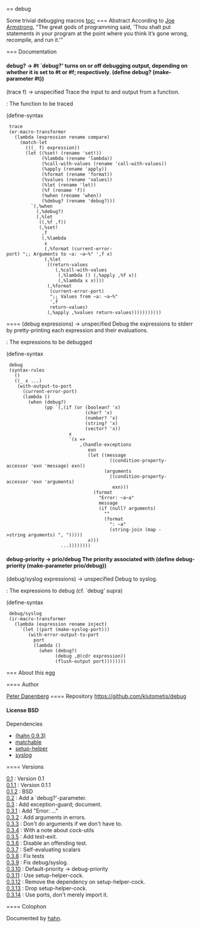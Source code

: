 == debug

Some trivial debugging macros
[[toc:]]
=== Abstract
According to [[http://books.google.com/books?id=nneBa6-mWfgC&lpg=PA227&ots=gEvyGdNW3u&dq=%22thou%20shalt%20put%20printf%22&pg=PA227#v=onepage&q=%22thou%20shalt%20put%20printf%22&f=false|Joe Armstrong]], "The great gods of programming said, 'Thou shalt put {{printf}}
statements in your program at the point where you think it’s gone
wrong, recompile, and run it.'"


=== Documentation
==== {{debug?}}
<parameter>debug? → #t</parameter>
`debug?' turns on or off debugging output, depending on whether
it is set to #t or #f; respectively.
<enscript highlight="scheme">(define debug? (make-parameter #t))
</enscript>
==== {{trace}}
<syntax>(trace f) → unspecified</syntax>
Trace the input to and output from a function.
; {{f}} : The function to be traced
<enscript highlight="scheme">(define-syntax
  trace
  (er-macro-transformer
    (lambda (expression rename compare)
      (match-let
        (((_ f) expression))
        (let ((%set! (rename 'set!))
              (%lambda (rename 'lambda))
              (%call-with-values (rename 'call-with-values))
              (%apply (rename 'apply))
              (%format (rename 'format))
              (%values (rename 'values))
              (%let (rename 'let))
              (%f (rename 'f))
              (%when (rename 'when))
              (%debug? (rename 'debug?)))
          `(,%when
            (,%debug?)
            (,%let
             ((,%f ,f))
             (,%set!
              ,f
              (,%lambda
               x
               (,%format (current-error-port) ";; Arguments to ~a: ~a~%" ',f x)
               (,%let
                ((return-values
                   (,%call-with-values
                    (,%lambda () (,%apply ,%f x))
                    (,%lambda x x))))
                (,%format
                 (current-error-port)
                 ";; Values from ~a: ~a~%"
                 ',f
                 return-values)
                (,%apply ,%values return-values)))))))))))
</enscript>
==== {{debug}}
<syntax>(debug expressions) → unspecified</syntax>
Debug the expressions to stderr by pretty-printing each
expression and their evaluations.
; {{expressions}} : The expressions to be debugged
<enscript highlight="scheme">(define-syntax
  debug
  (syntax-rules
    ()
    ((_ x ...)
     (with-output-to-port
       (current-error-port)
       (lambda ()
         (when (debug?)
               (pp `(,(if (or (boolean? 'x)
                              (char? 'x)
                              (number? 'x)
                              (string? 'x)
                              (vector? 'x))
                        x
                        `(x =>
                            ,(handle-exceptions
                               exn
                               (let ((message
                                       ((condition-property-accessor 'exn 'message) exn))
                                     (arguments
                                       ((condition-property-accessor 'exn 'arguments)
                                        exn)))
                                 (format
                                   "Error: ~a~a"
                                   message
                                   (if (null? arguments)
                                     ""
                                     (format
                                       ": ~a"
                                       (string-join (map ->string arguments) ", ")))))
                               x)))
                     ...))))))))
</enscript>
==== {{debug-priority}}
<parameter>debug-priority → prio/debug</parameter>
The priority associated with {{debug/syslog}}
<enscript highlight="scheme">(define debug-priority (make-parameter prio/debug))
</enscript>
==== {{debug/syslog}}
<syntax>(debug/syslog expressions) → unspecified</syntax>
Debug to syslog.
; {{expressions}} : The expressions to debug (cf. `debug' supra)
<enscript highlight="scheme">(define-syntax
  debug/syslog
  (ir-macro-transformer
    (lambda (expression rename inject)
      `(let ((port (make-syslog-port)))
         (with-error-output-to-port
           port
           (lambda ()
             (when (debug?)
                   (debug ,@(cdr expression))
                   (flush-output port))))))))
</enscript>
=== About this egg

==== Author

[[/users/klutometis|Peter Danenberg]]
==== Repository
[[https://github.com/klutometis/debug]]
==== License
BSD
==== Dependencies
* [[(hahn 0.9.3)]]
* [[matchable]]
* [[setup-helper]]
* [[syslog]]

==== Versions
; [[https://github.com/klutometis/debug/releases/tag/0.1|0.1]] : Version 0.1
; [[https://github.com/klutometis/debug/releases/tag/0.1.1|0.1.1]] : Version 0.1.1
; [[https://github.com/klutometis/debug/releases/tag/0.1.2|0.1.2]] : BSD
; [[https://github.com/klutometis/debug/releases/tag/0.2|0.2]] : Add a `debug?'-parameter.
; [[https://github.com/klutometis/debug/releases/tag/0.3|0.3]] : Add exception-guard; document.
; [[https://github.com/klutometis/debug/releases/tag/0.3.1|0.3.1]] : Add "Error: ..."
; [[https://github.com/klutometis/debug/releases/tag/0.3.2|0.3.2]] : Add arguments in errors.
; [[https://github.com/klutometis/debug/releases/tag/0.3.3|0.3.3]] : Don't do arguments if we don't have to.
; [[https://github.com/klutometis/debug/releases/tag/0.3.4|0.3.4]] : With a note about cock-utils
; [[https://github.com/klutometis/debug/releases/tag/0.3.5|0.3.5]] : Add test-exit.
; [[https://github.com/klutometis/debug/releases/tag/0.3.6|0.3.6]] : Disable an offending test.
; [[https://github.com/klutometis/debug/releases/tag/0.3.7|0.3.7]] : Self-evaluating scalars
; [[https://github.com/klutometis/debug/releases/tag/0.3.8|0.3.8]] : Fix tests
; [[https://github.com/klutometis/debug/releases/tag/0.3.9|0.3.9]] : Fix debug/syslog.
; [[https://github.com/klutometis/debug/releases/tag/0.3.10|0.3.10]] : Default-priority -> debug-priority
; [[https://github.com/klutometis/debug/releases/tag/0.3.11|0.3.11]] : Use setup-helper-cock.
; [[https://github.com/klutometis/debug/releases/tag/0.3.12|0.3.12]] : Remove the dependency on setup-helper-cock.
; [[https://github.com/klutometis/debug/releases/tag/0.3.13|0.3.13]] : Drop setup-helper-cock.
; [[https://github.com/klutometis/debug/releases/tag/0.3.14|0.3.14]] : Use ports, don't merely import it.
==== Colophon

Documented by [[/egg/hahn|hahn]].